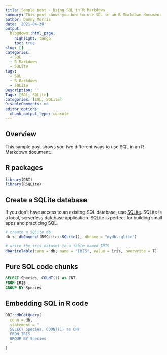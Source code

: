 ```yaml
---
title: Sample post - Using SQL in R Markdown
summary: This post shows you how to use SQL in an R Markdown document
author: Danny Morris
date: '2021-04-30'
output:
  blogdown::html_page:
    highlight: tango
    toc: true
slug: []
categories:
  - SQL
  - R Markdown
  - SQLite
tags:
  - SQL
  - R Markdown
  - SQLite
Description: ''
Tags: [SQL, SQLite]
Categories: [SQL, SQLite]
DisableComments: no
editor_options: 
  chunk_output_type: console
---
```


## Overview

This sample post shows you two different ways to use SQL in an R Markdown document.

## R packages

```r
library(DBI)
library(RSQLite)
```

## Create a SQLite database

If you don't have access to an exisitng SQL database, use [SQLite](https://www.sqlite.org/index.html). SQLite is a local, serverless database application. SQLite is perfect for building small apps and practicing SQL.

```r
# create a SQLite db
db <- dbConnect(RSQLite::SQLite(), dbname = "mydb.sqlite")

# write the iris dataset to a table named IRIS
dbWriteTable(conn = db, name = "IRIS", value = iris, overwrite = T)
```

## Pure SQL code chunks

```sql
SELECT Species, COUNT(1) as CNT 
FROM IRIS
GROUP BY Species
```

## Embedding SQL in R code

```r
DBI::dbGetQuery(
  conn = db,
  statement = "
  SELECT Species, COUNT(1) as CNT 
  FROM IRIS
  GROUP BY Species
  "
)
```




